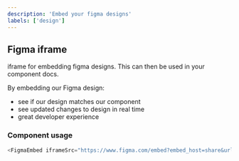 ```yaml
---
description: 'Embed your figma designs'
labels: ['design']
---
```



## Figma iframe

iframe for embedding figma designs. This can then be used in your component docs.

By embedding our Figma design:

- see if our design matches our component
- see updated changes to design in real time
- great developer experience

### Component usage

```js
<FigmaEmbed iframeSrc="https://www.figma.com/embed?embed_host=share&url=https%3A%2F%2Fwww.figma.com%2Ffile%2F0EEVmHM5PG37THkzlbanjX%2FColor-Scheme%3Fnode-id%3D0%253A1" />
```
